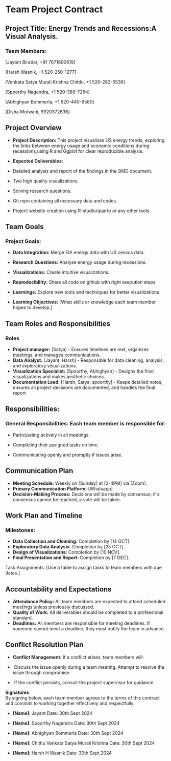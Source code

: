 # Team Project Contract

## Project Title: Energy Trends and Recessions:A Visual Analysis.

### Team Members:

\[Jayant Biradar, +91 7671890619\]

\[Harsh Wasnik, +1 520-250-1277\]

\[Venkata Satya Murali Krishna Chittlu, +1 520-283-5536\]

\[Spoorthy Nagendra, +1 520-389-7254\]

\[Abhighyan Bommerla, +1 520-440-9580\]

\[Disha Motwani, 9920372636\]

## Project Overview

-   **Project Description:** This project visualizes US energy trends, exploring the links between energy usage and economic conditions during recessions,using R and Ggplot for clear reproducible analysis.\

-   **Expected Deliverables:**

-   Detailed analysis and report of the findings in the QMD document.

-   Two high quality visualizations.

-   Solving research questions.

-   Git repo containing all necessary data and codes.

-   Project website creation using R-studio/quarto or any other tools.

## Team Goals

### Project Goals:

-   **Data Integration:** Merge EIA energy data with US census data.

-   **Research Questions:** Analyse energy usage during recessions.

-   **Visualizations:** Create intuitive visualizations.

-   **Reproducibility:** Share all code on github with right execution steps

-   **Learnings:** Explore new tools and techniques for better visualizations

-   **Learning Objectives:** \[What skills or knowledge each team member hopes to develop.\]

## Team Roles and Responsibilities

### Roles

-   **Project manager:** \[Satya\] - Ensures timelines are met, organizes meetings, and manages communications.
-   **Data Analyst:** \[Jayant, Harsh\] - Responsible for data cleaning, analysis, and exploratory visualizations.
-   **Visualization Specialist:** \[Spoorthy, Abhighyan\] - Designs the final visualizations and makes aesthetic choices.
-   **Documentation Lead:** \[Harsh, Satya, spoorthy\] - Keeps detailed notes, ensures all project decisions are documented, and handles the final report

## Responsibilities:

### General Responsibilities: Each team member is responsible for:

-   Participating actively in all meetings.

-   Completing their assigned tasks on time.

-   Communicating openly and promptly if issues arise.

## Communication Plan

-   **Meeting Schedule:** Weekly on \[Sunday\] at \[2-4PM\] via \[Zoom\].
-   **Primary Communication Platform:** \[Whatsapp\].
-   **Decision-Making Process:** Decisions will be made by consensus; if a consensus cannot be reached, a vote will be taken.

## Work Plan and Timeline

### Milestones:

-   **Data Collection and Cleaning:** Completion by \[14 OCT\].
-   **Exploratory Data Analysis:** Completion by \[25 OCT\].
-   **Design of Visualizations:** Completion by \[10 NOV\].
-   **Final Presentation and Report:** Completion by \[7 DEC\].

Task Assignments: \[Use a table to assign tasks to team members with due dates.\]

## Accountability and Expectations

-   **Attendance Policy:** All team members are expected to attend scheduled meetings unless previously discussed.
-   **Quality of Work:** All deliverables should be completed to a professional standard.
-   **Deadlines:** All members are responsible for meeting deadlines. If someone cannot meet a deadline, they must notify the team in advance.

## Conflict Resolution Plan

-   **Conflict Management:** If a conflict arises, team members will:

-    Discuss the issue openly during a team meeting. Attempt to resolve the issue through compromise.

-    If the conflict persists, consult the project supervisor for guidance.

**Signatures**\
By signing below, each team member agrees to the terms of this contract and commits to working together effectively and respectfully.

-   **\[Name\]**:                  Jayant                          Date: 30th Sept 2024

-   **\[Name\]**:                  Spoorthy Nagendra               Date: 30th Sept 2024

-   **\[Name\]**:                 Abhighyan Bommerla               Date: 30th Sept 2024 

-   **\[Name\]**:        Chittlu Venkata Satya Murali Krishna      Date: 30th Sept 2024

-   **\[Name\]**:                 Harsh H Wasnik                   Date: 30th Sept 2024
